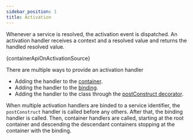 ```yaml
---
sidebar_position: 1
title: Activation
---
```


Whenever a service is resolved, the activation event is dispatched. An activation handler receives a context and a resolved value and returns the handled resolved value.

<CodeBlock language="ts">{containerApiOnActivationSource}</CodeBlock>

There are multiple ways to provide an activation handler

- Adding the handler to the [container](../../api/container.mdx#onactivation).
- Adding the handler to the [binding](../../api/binding-syntax.mdx#onactivation).
- Adding the handler to the class through the [postConstruct decorator](../../api/decorator.mdx#postconstruct).

When multiple activation handlers are binded to a service identifier, the `postConstruct` handler is called before any others. After that, the binding handler is called. Then, container handlers are called, starting at the root container and descending the descendant containers stopping at the container with the binding.

